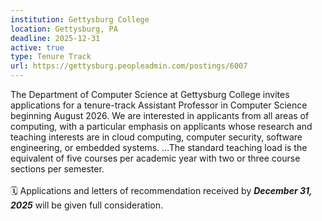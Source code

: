 ```yaml
---
institution: Gettysburg College 
location: Gettysburg, PA
deadline: 2025-12-31
active: true
type: Tenure Track
url: https://gettysburg.peopleadmin.com/postings/6007
---
```


The Department of Computer Science at Gettysburg College invites applications for a tenure-track Assistant Professor in Computer Science beginning August 2026. We are interested in applicants from all areas of computing, with a particular emphasis on applicants whose research and teaching interests are in cloud computing, computer security, software engineering, or embedded systems. 
...The standard teaching load is the equivalent of five courses per academic year with two or three course sections per semester.
<br> <br>
🗓️ Applications and letters of recommendation received by ***December 31, 2025*** will be given full consideration.
